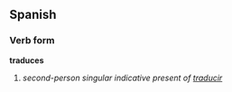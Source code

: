 ==Spanish==
===Verb form===
'''traduces'''

# ''second-person singular indicative present of [[traducir]]''